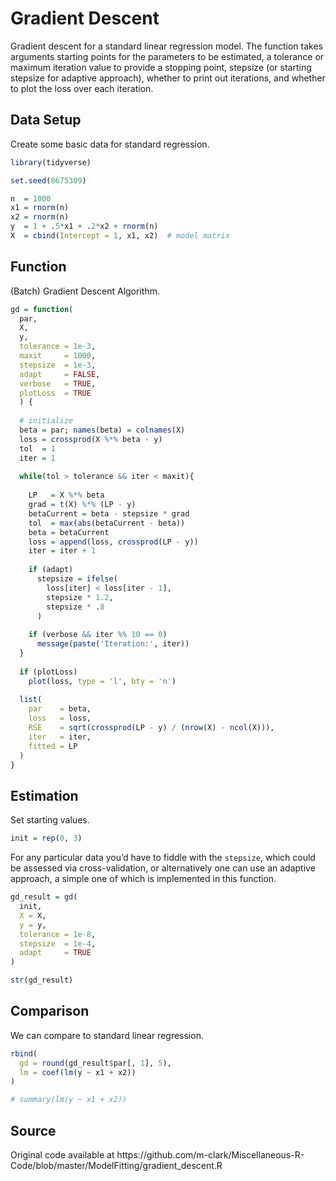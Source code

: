 # Gradient Descent


Gradient descent for a standard linear regression model.  The function takes
arguments starting points for the parameters to be estimated, a tolerance or
maximum iteration value to provide a stopping point, stepsize (or starting
stepsize for adaptive approach), whether to print out iterations, and whether
to plot the loss over each iteration.


## Data Setup

Create some basic data for standard regression.

```r
library(tidyverse)

set.seed(8675309)

n  = 1000
x1 = rnorm(n)
x2 = rnorm(n)
y  = 1 + .5*x1 + .2*x2 + rnorm(n)
X  = cbind(Intercept = 1, x1, x2)  # model matrix
```



## Function

(Batch) Gradient Descent Algorithm.

```r
gd = function(
  par,
  X,
  y,
  tolerance = 1e-3,
  maxit     = 1000,
  stepsize  = 1e-3,
  adapt     = FALSE,
  verbose   = TRUE,
  plotLoss  = TRUE
  ) {
  
  # initialize
  beta = par; names(beta) = colnames(X)
  loss = crossprod(X %*% beta - y)
  tol  = 1
  iter = 1
  
  while(tol > tolerance && iter < maxit){
    
    LP   = X %*% beta
    grad = t(X) %*% (LP - y)
    betaCurrent = beta - stepsize * grad
    tol  = max(abs(betaCurrent - beta))
    beta = betaCurrent
    loss = append(loss, crossprod(LP - y))
    iter = iter + 1
    
    if (adapt)
      stepsize = ifelse(
        loss[iter] < loss[iter - 1],  
        stepsize * 1.2, 
        stepsize * .8
      )
    
    if (verbose && iter %% 10 == 0)
      message(paste('Iteration:', iter))
  }
  
  if (plotLoss)
    plot(loss, type = 'l', bty = 'n')
  
  list(
    par    = beta,
    loss   = loss,
    RSE    = sqrt(crossprod(LP - y) / (nrow(X) - ncol(X))), 
    iter   = iter,
    fitted = LP
  )
}
```

## Estimation

Set starting values.

```r
init = rep(0, 3)
```

For any particular data you'd have to fiddle with the `stepsize`, which could 
be assessed via cross-validation, or alternatively one can use an
adaptive approach, a simple one of which is implemented in this function.

```r
gd_result = gd(
  init,
  X = X,
  y = y,
  tolerance = 1e-8,
  stepsize  = 1e-4,
  adapt     = TRUE
)

str(gd_result)
```


## Comparison


We can compare to standard linear regression.

```r
rbind(
  gd = round(gd_result$par[, 1], 5),
  lm = coef(lm(y ~ x1 + x2))
)

# summary(lm(y ~ x1 + x2))
```




## Source

Original code available at https://github.com/m-clark/Miscellaneous-R-Code/blob/master/ModelFitting/gradient_descent.R
